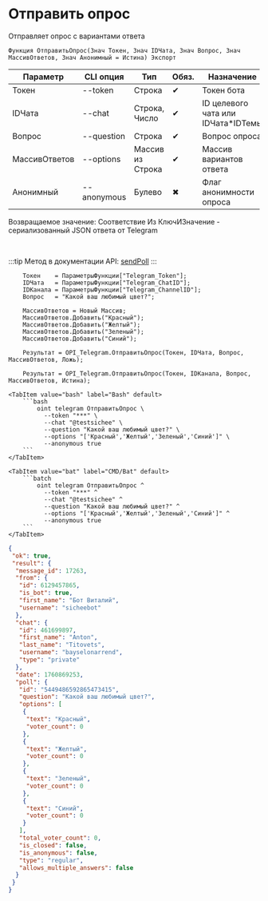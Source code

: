 ﻿---
sidebar_position: 10
description: Отправить опрос и другие функции для работы с Telegram в Открытом пакете интеграций - бесплатной open-source библиотеке интеграций для 1С:Предприятие 8, OneScript и CLI
keywords: [1C, 1С, 1С:Предприятие, 1С:Предприятие 8.3, API, Интеграция, Сервисы, Обмен, OneScript, CLI, Telegram]
---


# Отправить опрос
 Отправляет опрос с вариантами ответа



`Функция ОтправитьОпрос(Знач Токен, Знач IDЧата, Знач Вопрос, Знач МассивОтветов, Знач Анонимный = Истина) Экспорт`

  | Параметр | CLI опция | Тип | Обяз. | Назначение |
  |-|-|-|-|-|
  | Токен | --token | Строка | &#x2714; | Токен бота |
  | IDЧата | --chat | Строка, Число | &#x2714; | ID целевого чата или IDЧата*IDТемы |
  | Вопрос | --question | Строка | &#x2714; | Вопрос опроса |
  | МассивОтветов | --options | Массив из Строка | &#x2714; | Массив вариантов ответа |
  | Анонимный | --anonymous | Булево | &#x2716; | Флаг анонимности опроса |

  
  Возвращаемое значение:   Соответствие Из КлючИЗначение - сериализованный JSON ответа от Telegram

<br/>

:::tip
Метод в документации API: [sendPoll](https://core.telegram.org/bots/api#sendpoll)
:::
<br/>


```bsl title="Пример использования для 1С:Предприятие/OneScript"
    Токен    = ПараметрыФункции["Telegram_Token"];
    IDЧата   = ПараметрыФункции["Telegram_ChatID"];
    IDКанала = ПараметрыФункции["Telegram_ChannelID"];
    Вопрос   = "Какой ваш любимый цвет?";

    МассивОтветов = Новый Массив;
    МассивОтветов.Добавить("Красный");
    МассивОтветов.Добавить("Желтый");
    МассивОтветов.Добавить("Зеленый");
    МассивОтветов.Добавить("Синий");

    Результат = OPI_Telegram.ОтправитьОпрос(Токен, IDЧата, Вопрос, МассивОтветов, Ложь);

    Результат = OPI_Telegram.ОтправитьОпрос(Токен, IDКанала, Вопрос, МассивОтветов, Истина);
```
    

 <Tabs>
  
    <TabItem value="bash" label="Bash" default>
        ```bash
            oint telegram ОтправитьОпрос \
              --token "***" \
              --chat "@testsichee" \
              --question "Какой ваш любимый цвет?" \
              --options "['Красный','Желтый','Зеленый','Синий']" \
              --anonymous true
        ```
    </TabItem>
  
    <TabItem value="bat" label="CMD/Bat" default>
        ```batch
            oint telegram ОтправитьОпрос ^
              --token "***" ^
              --chat "@testsichee" ^
              --question "Какой ваш любимый цвет?" ^
              --options "['Красный','Желтый','Зеленый','Синий']" ^
              --anonymous true
        ```
    </TabItem>
</Tabs>


```json title="Результат"
{
 "ok": true,
 "result": {
  "message_id": 17263,
  "from": {
   "id": 6129457865,
   "is_bot": true,
   "first_name": "Бот Виталий",
   "username": "sicheebot"
  },
  "chat": {
   "id": 461699897,
   "first_name": "Anton",
   "last_name": "Titovets",
   "username": "bayselonarrend",
   "type": "private"
  },
  "date": 1760869253,
  "poll": {
   "id": "5449486592865473415",
   "question": "Какой ваш любимый цвет?",
   "options": [
    {
     "text": "Красный",
     "voter_count": 0
    },
    {
     "text": "Желтый",
     "voter_count": 0
    },
    {
     "text": "Зеленый",
     "voter_count": 0
    },
    {
     "text": "Синий",
     "voter_count": 0
    }
   ],
   "total_voter_count": 0,
   "is_closed": false,
   "is_anonymous": false,
   "type": "regular",
   "allows_multiple_answers": false
  }
 }
}
```
